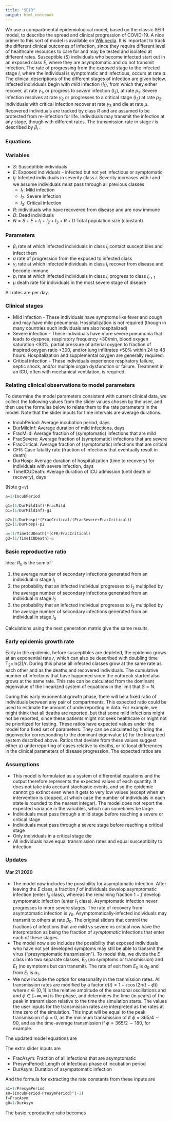 ```yaml
---
title: "SEIR"
output: html_notebook
---
```


We use a compartmental epidemiological model, based on the classic SEIR model, to describe the spread and clinical progression of COVID-19. A nice primer to this sort of model is available on [Wikipedia](https://en.wikipedia.org/wiki/Compartmental_models_in_epidemiology).  It is important to track the different clinical outcomes of infection, since they require different level of healthcare resources to care for and may be tested and isolated at different rates. Susceptible ($S$) individuals who become infected start out in an exposed class $E$, where they are asymptomatic and do not transmit infection. The rate of progressing from the exposed stage to the infected stage $I$, where the individual is symptomatic and infectious, occurs at rate $a$. The clinical descriptions of the different stages of infection are given below. Infected individuals begin with *mild* infection ($I_1$), from which they either recover, at rate $\gamma_1$, or progress to *severe* infection ($I_2$), at rate $p_1$. Severe infection resolves at rate $\gamma_2$ or progresses to a critical stage ($I_3$) at rate $p_2$. Individuals with critical infection recover at rate $\gamma_3$ and die at rate $\mu$. Recovered individuals are tracked by class $R$ and are assumed to be protected from re-infection for life. Individuals may transmit the infection at any stage, though with different rates. The  transmission rate in stage $i$ is described by $\beta_i$ . 
 
### Equations

\begin{equation}
\dot{S} = -(\beta_1 I_1 +\beta_2 I_2 + \beta_3 I_3) S
\end{equation}

\begin{equation}
\dot{E} =(\beta_1 I_1 +\beta_2 I_2 + \beta_3 I_3) S - a E \\
\end{equation}

\begin{equation}
\dot{I_1} = a E - (\gamma_1 + p_1) I_1 \\
\end{equation}

\begin{equation}
\dot{I_2} = p_1 I_1 -(\gamma_2 + p_2) I_2 \\
\end{equation}

\begin{equation}
\dot{I_3}  = p_2 I_2 -(\gamma_3 + \mu) I_3 \\
\end{equation}

\begin{equation}
\dot{R}  = \gamma_1 I_1 + \gamma_2 I_2 + \gamma_3 I_3 \\
\end{equation}

\begin{equation}
\dot{D}  = \mu I_3
\end{equation}



### Variables
* $S$: Susceptible individuals
* $E$: Exposed individuals - infected but not yet infectious or symptomatic
* $I_i$: Infected individuals in severity class $i$. Severity increases with $i$ and we assume individuals must pass through all previous classes
  * $I_1$: Mild infection 
  * $I_2$: Severe infection 
  * $I_3$: Critical infection 
* $R$: individuals who have recovered from disease and are now immune
* $D$: Dead individuals
* $N=S+E+I_1+I_2+I_3+R+D$ Total population size (constant)

### Parameters
* $\beta_i$ rate at which infected individuals in class $I_i$ contact susceptibles and infect them
* $a$ rate of progression from the exposed to infected class
* $\gamma_i$ rate at which infected individuals in class $I_i$ recover from disease and become immune
* $p_i$ rate at which infected individuals in class $I_i$ progress to class $I_{i+1}$
* $\mu$ death rate for individuals in the most severe stage of disease

All rates are per day.

### Clinical stages

* Mild infection - These individuals have symptoms like fever and cough and may have mild pneumonia.  Hospitalization is not required (though in many countries such individuals are also hospitalized)
* Severe infection - These individuals have more severe pneumonia that leads to dyspnea, respiratory frequency <30/min, blood oxygen saturation <93%, partial pressure of arterial oxygen to fraction of inspired oxygen ratio <300, and/or lung infiltrates >50% within 24 to 48 hours. Hospitalization and supplemental oxygen are generally required.
* Critical infection - These individuals experience respiratory failure, septic shock, and/or multiple organ dysfunction or failure. Treatment in an ICU, often with mechanical ventilation, is required.


### Relating clinical observations to model parameters

To determine the model parameters consistent with current clinical data, we collect the following values from the slider values chosen by the user, and then use the formulas below to relate them to the rate parameters in the model. Note that the slider inputs for time intervals are average durations. 

* IncubPeriod:  Average incubation period, days
* DurMildInf: Average duration of mild infections, days
* FracMild: Average fraction of (symptomatic) infections that are mild
* FracSevere: Average fraction of (symptomatic) infections that are severe
* FracCritical: Average fraction of (symptomatic) infections that are critical
* CFR: Case fatality rate (fraction of infections that eventually result in death)
* DurHosp: Average duration of hospitalization (time to recovery) for individuals with severe infection, days
* TimeICUDeath: Average duration of ICU admission (until death or recovery), days

(Note g=$\gamma$)
```r
a=1/IncubPeriod

g1=(1/DurMildInf)*FracMild
p1=(1/DurMildInf)-g1

p2=(1/DurHosp)*(FracCritical/(FracSevere+FracCritical))
g2=(1/DurHosp)-p2

u=(1/TimeICUDeath)*(CFR/FracCritical)
g3=(1/TimeICUDeath)-u

```


### Basic reproductive ratio

Idea: $R_0$ is the sum of 

1. the average number of secondary infections generated from an individual in stage $I_1$
2. the probability that an infected individual progresses to $I_2$ multiplied by the average number of secondary infections generated from an individual in stage $I_2$
3.  the probability that an infected individual progresses to $I_3$ multiplied by the average number of secondary infections generated from an individual in stage $I_3$

\begin{equation}
R_0  = N\frac{\beta_1}{p_1+\gamma_1} + \frac{p_1}{p_1 + \gamma_1} \left( \frac{N \beta_2}{p_2+\gamma_2} + \frac{p_2}{p_2 + \gamma_2} \frac{N \beta_3}{\mu+\gamma_3}\right)
\end{equation}

\begin{equation}
 = N\frac{1}{p_1+\gamma_1} \left(\beta_1 + \frac{p_1}{p_2 + \gamma_2} \left( \beta_2 +  \beta_3 \frac{p_2}{\mu + \gamma_3} \right) \right)
\end{equation}

Calculations using the next generation matrix give the same results. 

### Early epidemic growth rate

Early in the epidemic, before susceptibles are depleted, the epidemic grows at an exponential rate $r$, which can also be described with doubling time T$_2$=ln(2)$/r$. During this phase all infected classes grow at the same rate as each other and as the deaths and recovered individuals. The cumulative number of infections that have happened since the outbreak started also grows at the same rate. This rate can be calculated from the dominant eigenvalue of the linearized system of equations in the limit that $S=N$. 

During this early exponential growth phase, there will be a fixed ratio of individuals between any pair of compartments. This expected ratio could be used to estimate the amount of underreporting in data. For example, we might think that all deaths are reported, but that some mild infections might not be reported, since these patients might not seek healthcare or might not be prioritized for testing. These ratios have expected values under the model for a fixed set of parameters. They can be calculated by finding the eigenvector corresponding to the dominant eigenvalue ($r$) for the linearized system described above. Ratios that deviate from these values suggest either a) underreporting of cases relative to deaths, or b) local differences in the clinical parameters of disease progression. The expected ratios are

\begin{equation}
\frac{I_3}{D} = \frac{r}{\mu}
\end{equation}

\begin{equation}
\frac{I_2}{D} = \frac{(\mu+\gamma_3+r)}{p_2}\frac{r}{\mu}
\end{equation}

\begin{equation}
\frac{I_1}{D} = \frac{(p_2+\gamma_2+r)}{p_1}\frac{(\mu+\gamma_3+r)}{p_2}\frac{r}{\mu}
\end{equation}

\begin{equation}
\frac{\textrm{Total symptomatic}}{D} =_ \sum I_i = \frac{r}{\mu} \left[1 + \frac{(\mu+\gamma_3+r)}{p_2} \left(1+\frac{(p_2+\gamma_2+r)}{p_1} \right) \right]
\end{equation}

\begin{equation}
\frac{E}{D} = \frac{(p_1+\gamma_1+r)}{a}\frac{(p_2+\gamma_2+r)}{p_1}\frac{(\mu+\gamma_3+r)}{p_2}\frac{r}{\mu}
\end{equation}

### Assumptions

* This model is formulated as a system of differential equations and the output therefore represents the expected values of each quantity. It does not take into account stochastic events, and so the epidemic cannot go extinct even when it gets to very low values (except when an intervention is stopped, at which case the number of individuals in each state is rounded to the nearest integar). The model does not report the expected variance in the variables, which can sometimes be large. 
* Individuals must pass through a mild stage before reaching a severe or critical stage
* Individuals must pass through a severe stage before reaching a critical stage
* Only individuals in a critical stage die
* All individuals have equal transmission rates and equal susceptiblity to infection

### Updates

#### Mar 21 2020

* The model now includes the possibility for asymptomatic infection. After leaving the $E$ class, a fraction $f$ of individuals develop asymptomatic infection (enter $I_0$ class), whereas the remaining fraction $1-f$ develop symptomatic infection (enter $I_1$ class). Asymptomatic infection never progresses to more severe stages. The rate of recovery from asymptomatic infection is $\gamma_0$. Asymptomatically-infected individuals may transmit to others at rate $\beta_0$. The original sliders that control the fractions of infections that are mild vs severe vs critical now have the interpretation as being the fraction of _symptomatic_ infections that enter each of these stages. 
* The model now also includes the possibility that exposed individuals who have not yet developed symptoms may still be able to transmit the virus ("presymptomatic transmission"). To model this, we divide the $E$ class into two separate classes, $E_0$ (no symptoms or transmission) and $E_1$ (no symptoms but can transmit). The rate of exit from $E_0$ is $a_0$ and from $E_1$ is $a_1$. 
* We now include the option for seasonality in the tranmission rates. All transmission rates are modified by a factor $\sigma(t) = 1 + \epsilon \cos(2 \pi (t-\phi))$ where $\epsilon \in [0,1]$ is the relative amplitude of the seasonal oscillations and and $\phi \in [-\infty, \infty]$ is the phase, and determines the time (in years) of the peak in transmisison relative to the time the simulation starts. The values the user inputs for the transmisison rates are interpreted as the rates at time zero of the simulation. This input will be equal to the peak transmission if $\phi = 0$, as the minimum transmission of if $\phi=365/4 \sim 90$, and as the time-average transmission if $\phi=365/2 \sim 180$, for example. 

The updated model equations are

\begin{equation}
\dot{S} = -(\beta_e E_1 + \beta_0 I_0 + \beta_1 I_1 +\beta_2 I_2 + \beta_3 I_3) S \sigma(t)
\end{equation}

\begin{equation}
\dot{E_0} =(\beta_e E_1 + \beta_0 I_0 +\beta_1 I_1 +\beta_2 I_2 + \beta_3 I_3) S \sigma(t) - a_0 E_0 \\
\end{equation}

\begin{equation}
\dot{E_1} = a_0 E_0 - a_1 E \\
\end{equation}

\begin{equation}
\dot{I_0} = f a_1 E_1 - \gamma_0 I_0 \\
\end{equation}

\begin{equation}
\dot{I_1} = (1-f) a_1 E_1 - (\gamma_1 + p_1) I_1 \\
\end{equation}

\begin{equation}
\dot{I_2} = p_1 I_1 -(\gamma_2 + p_2) I_2 \\
\end{equation}

\begin{equation}
\dot{I_3}  = p_2 I_2 -(\gamma_3 + \mu) I_3 \\
\end{equation}

\begin{equation}
\dot{R}  = \gamma_0 I_0 + \gamma_1 I_1 + \gamma_2 I_2 + \gamma_3 I_3 \\
\end{equation}

\begin{equation}
\dot{D}  = \mu I_3
\end{equation}

The extra slider inputs are

* FracAsym: Fraction of all infections that are asymptomatic
* PresymPeriod: Length of infectious phase of incubation period
* DurAsym: Duration of asympatomatic infection

And the formula for extracting the rate constants from these inputs are

```r
a1=1/PresymPeriod
a0=(IncubPeriod-PresymPeriod)^(-1)
f=FracAsym
g0=1/DurAsym
```

The basic reproductive ratio becomes

\begin{equation}
R_0 = N \left[ \frac{\beta_e}{a_1} + f \frac{\beta_0}{\gamma_0} + (1-f) \frac{1}{p_1+\gamma_1} \left(\beta_1 + \frac{p_1}{p_2 + \gamma_2} \left( \beta_2 +  \beta_3 \frac{p_2}{\mu + \gamma_3} \right) \right) \right]
\end{equation}

